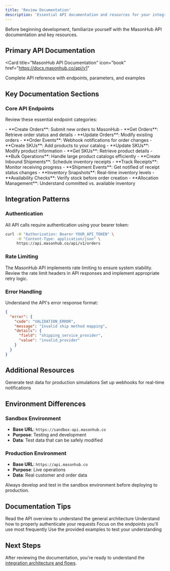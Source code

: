 ```yaml
---
title: 'Review Documentation'
description: 'Essential API documentation and resources for your integration'
---
```


Before beginning development, familiarize yourself with the MasonHub API documentation and key resources.

## Primary API Documentation

<Card
  title="MasonHub API Documentation"
  icon="book"
  href="https://docs.masonhub.co/api/v1"
>
  Complete API reference with endpoints, parameters, and examples
</Card>

## Key Documentation Sections

### Core API Endpoints

Review these essential endpoint categories:

<Accordion title="Orders API">
  - **Create Orders**: Submit new orders to MasonHub
  - **Get Orders**: Retrieve order status and details
  - **Update Orders**: Modify existing orders
  - **Order Events**: Webhook notifications for order changes
</Accordion>

<Accordion title="SKUs API">
  - **Create SKUs**: Add products to your catalog
  - **Update SKUs**: Modify product information
  - **Get SKUs**: Retrieve product details
  - **Bulk Operations**: Handle large product catalogs efficiently
</Accordion>

<Accordion title="Inbound Shipments API">
  - **Create Inbound Shipments**: Schedule inventory receipts
  - **Track Receipts**: Monitor receiving progress
  - **Shipment Events**: Get notified of receipt status changes
</Accordion>

<Accordion title="Inventory API">
  - **Inventory Snapshots**: Real-time inventory levels
  - **Availability Checks**: Verify stock before order creation
  - **Allocation Management**: Understand committed vs. available inventory
</Accordion>

## Integration Patterns

### Authentication

All API calls require authentication using your bearer token:

```bash
curl -H "Authorization: Bearer YOUR_API_TOKEN" \
     -H "Content-Type: application/json" \
     https://api.masonhub.co/api/v1/orders
```

### Rate Limiting

<Note>
The MasonHub API implements rate limiting to ensure system stability. Review the rate limit headers in API responses and implement appropriate retry logic.
</Note>

### Error Handling

Understand the API's error response format:

```json
{
  "error": {
    "code": "VALIDATION_ERROR",
    "message": "Invalid ship method mapping",
    "details": {
      "field": "shipping_service_provider",
      "value": "invalid_provider"
    }
  }
}
```

## Additional Resources

<CardGroup cols={2}>
  <Card
    title="Data Factory"
    icon="factory"
    href="https://docs.masonhub.co/api/v1#tag/DataFactory"
  >
    Generate test data for production simulations
  </Card>
  <Card
    title="Callback Events"
    icon="webhook"
    href="https://docs.masonhub.co/api/v1#tag/Callback-Events"
  >
    Set up webhooks for real-time notifications
  </Card>
</CardGroup>

## Environment Differences

### Sandbox Environment
- **Base URL**: `https://sandbox-api.masonhub.co`
- **Purpose**: Testing and development
- **Data**: Test data that can be safely modified

### Production Environment
- **Base URL**: `https://api.masonhub.co`
- **Purpose**: Live operations
- **Data**: Real customer and order data

<Warning>
Always develop and test in the sandbox environment before deploying to production.
</Warning>

## Documentation Tips

<Steps>
  <Step title="Start with Overview">
    Read the API overview to understand the general architecture
  </Step>
  <Step title="Review Authentication">
    Understand how to properly authenticate your requests
  </Step>
  <Step title="Study Core Endpoints">
    Focus on the endpoints you'll use most frequently
  </Step>
  <Step title="Test with Examples">
    Use the provided examples to test your understanding
  </Step>
</Steps>

## Next Steps

After reviewing the documentation, you're ready to understand the [integration architecture and flows](/integration/architecture-flows).
